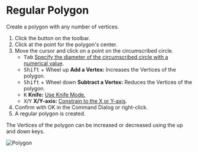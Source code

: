 
# Regular Polygon

<Reference shortcut='' command='Polygon' button='Toolbar' />

Create a polygon with any number of vertices.

1. Click the button <ButtonIcon type="button-regular-polygon" /> on the toolbar.
2. Click at the point for the polygon's center.
3. Move the cursor and click on a point on the circumscribed circle.
   - <kbd>Tab</kbd> [Specify the diameter of the circumscribed circle with a numerical value](./sketching-essentials#specify-dimensions-numerically).
   - <kbd>Shift</kbd> + Wheel up **Add a Vertex:** Increases the Vertices of the polygon.
   - <kbd>Shift</kbd> + Wheel down **Subtract a Vertex:** Reduces the Vertices of the polygon.
   - <kbd>K</kbd> **Knife:** [Use Knife Mode.](./sketching-essentials#use-knife-mode) 
   - <kbd>X</kbd>/<kbd>Y</kbd> **X/Y-axis:** [Constrain to the X or Y-axis](./sketching-essentials#constrain-to-an-axis).
4. Confirm with OK in the Command Dialog or right-click.
5. A regular polygon is created.

<Callout type="info" emoji="💡">
   The Vertices of the polygon can be increased or decreased using the up and down keys.
</Callout>

![Polygon](/img/polygon.gif)